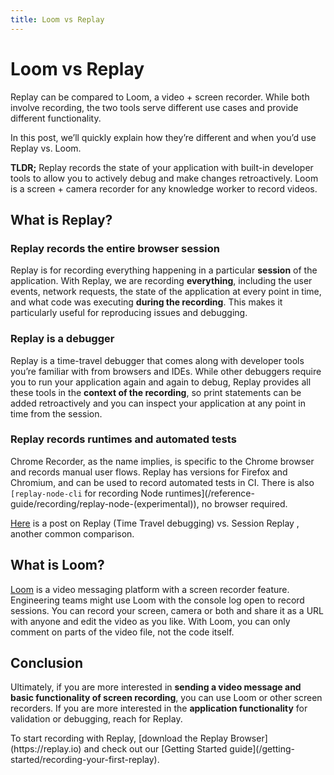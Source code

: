 ```yaml
---
title: Loom vs Replay
---
```


# Loom vs Replay

Replay can be compared to Loom, a video + screen recorder. While both involve recording, the two tools serve different use cases and provide different functionality. 

In this post, we’ll quickly explain how they’re different and when you’d use Replay vs. Loom.

**TLDR;** Replay records the state of your application with built-in developer tools to allow you to actively debug and make changes retroactively. Loom is a screen + camera recorder for any knowledge worker to record videos.

## What is Replay?

### Replay records the entire browser session

Replay is for recording everything happening in a particular **session** of the application. With Replay, we are recording **everything**, including the user events, network requests, the state of the application at every point in time, and what code was executing **during the recording**. This makes it particularly useful for reproducing issues and debugging.

### Replay is a debugger

Replay is a time-travel debugger that comes along with developer tools you’re familiar with from browsers and IDEs. While other debuggers require you to run your application again and again to debug, Replay provides all these tools in the **context of the recording**, so print statements can be added retroactively and you can inspect your application at any point in time from the session.

### Replay records runtimes and automated tests

Chrome Recorder, as the name implies, is specific to the Chrome browser and records manual user flows. Replay has versions for Firefox and Chromium, and can be used to record automated tests in CI. There is also `[replay-node-cli` for recording Node runtimes](/reference-guide/recording/replay-node-(experimental)), no browser required.

[Here](https://medium.com/replay-io/session-replay-vs-time-travel-debugging-14a1357e2fc3) is a post on Replay (Time Travel debugging) vs. Session Replay , another common comparison. 

## What is Loom?

[Loom](https://www.loom.com/?utm_term=loom_e&utm_campaign=US_GS_Brand_Phrase_Exact&utm_source=adwords&utm_medium=ppc&utm_content=&hsa_acc=4481576800&hsa_cam=15507659439&hsa_grp=134743398910&hsa_ad=567960631368&hsa_src=g&hsa_tgt=kwd-41804546&hsa_kw=loom&hsa_mt=e&hsa_net=adwords&hsa_ver=3&gclid=Cj0KCQjwxtSSBhDYARIsAEn0thQ0eh6WdPgvXGUqVoyiZZp49vNXLeVXNFvJg62OLnyvMGaOi_T2Q3MaArkpEALw_wcB) is a video messaging platform with a screen recorder feature. Engineering teams might use Loom with the console log open to record sessions. You can record your screen, camera or both and share it as a URL with anyone and edit the video as you like. With Loom, you can only comment on parts of the video file, not the code itself.

## Conclusion

Ultimately, if you are more interested in **sending a video message and basic functionality of screen recording**, you can use Loom or other screen recorders. If you are more interested in the **application functionality** for validation or debugging, reach for Replay.

<Callout type="info" emoji="💡">
To start recording with Replay, [download the Replay Browser](https://replay.io) and check out our [Getting Started guide](/getting-started/recording-your-first-replay).

</Callout>
